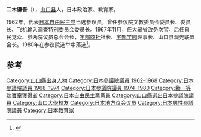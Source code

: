 {{Infobox_Officeholder
| name = 二木 謙吾
| image =
|office  = {{JPN}}[[參議院_(日本)|參議院]]議員
|term_start  = 1962年7月8日
|term_end  = 1980年7月7日
|predecessor = 
|successor  = 
|constituency= [[山口縣選舉區|山口縣選舉區]]
|office1   = {{flagicon|Yamaguchi}}第28-31任[[山口縣|山口縣]]議會議長
|term_start1  = 1951年5月21日
|term_end1  = 1959年4月18日
|predecessor1 = 清水為吉
|successor1  =瀧口純
|constituency1=
|office2  = {{flagicon|Yamaguchi}}第26任[[山口縣|山口縣]]議會副議長
|term_start2  = 1947年6月16日
|term_end2 = 1951年4月29日
|1blankname2   = {{nowrap|議長}}
|1namedata2     = 清水為吉
|predecessor2 = 弘田達三
|successor2  =中川繁二
|constituency2=
|office3  = {{flagicon|Yamaguchi}}[[山口縣|山口縣]]議會議員
|term_start3  = 1947年4月
|term_end3 = 1959年4月18日
|predecessor3 = 
|successor3  =
|constituency3=
| spouse = 
| birth_date = {{birth date|1897|1|1}}
| birth_place = {{EOJ}}[[山口縣|山口縣]][[厚狭郡|厚狭郡]][[宇部村|宇部村]]<br/>（現[[宇部市|宇部市]]）
| death_date = {{death date and age|1983|12|20|1897|1|1}}
| death_place = {{JPN}}[[山口縣|山口縣]][[宇部市|宇部市]]
| party = （[[無党籍|無党籍]]→）<br />[[自由民主党_(日本)|自由民主党]]
| alma_mater = {{link-ja|山口師範学校|山口師範学校}}本科第一部（現[[山口大学|山口大学]]）
| children=二木和夫（長子）<br>{{link-ja|二木秀夫|二木秀夫}}（次子）
| relatives={{link-ja|中安閑一|中安閑一}}（姊夫）<br>二木健治（孫）
| religion = 
| website  =
}}
'''二木谦吾'''（{{bd|1897年|1月1日|1983年|12月20日|Futatsugi Kengo}}），[[山口县|山口县]]人，日本政治家、教育家。

1962年，代表[[日本自由民主党|日本自由民主党]]当选参议员，曾任参议院文教委员会委员长、{{link-ja|日本参议院外务委员会|外務委員会|参议院外务委员会}}委员长、飞机输入调查特别委员会委员长。1967年11月，任大藏省改务次官。后任自民党众、参两院议员总会会长，[[宇部商社|宇部商社]]社长、[[宇部学园|宇部学园]]理事长、山口县观光联盟会长。1980年在参议院选举中落选<ref>{{cite book|author=中日關係硏究會|title=最新日本政壇重要人物誌|url=http://books.google.com/books?id=MCB-AAAAIAAJ|year=1973|publisher=中日關係硏究會}}</ref>。

==参考==
{{reflist}}
{{日本人物小作品}}

{{DEFAULTSORT:Futatsugi Kengo}}
[[Category:山口縣出身人物|Category:山口縣出身人物]]
[[Category:日本參議院議員_1962–1968|Category:日本參議院議員 1962–1968]]
[[Category:日本參議院議員_1968–1974|Category:日本參議院議員 1968–1974]]
[[Category:日本參議院議員_1974–1980|Category:日本參議院議員 1974–1980]]
[[Category:勳一等瑞寶章獲得者|Category:勳一等瑞寶章獲得者]]
[[Category:日本自由民主黨黨員|Category:日本自由民主黨黨員]]
[[Category:山口縣選出日本參議院議員|Category:山口縣選出日本參議院議員]]
[[Category:山口大學校友|Category:山口大學校友]]
[[Category:日本地方议会议员|Category:日本地方议会议员]]
[[Category:日本男性參議院議員|Category:日本男性參議院議員]]
[[Category:日本教育家|Category:日本教育家]]